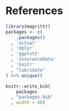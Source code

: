 # References {-}

```r
library(magrittr)
packages <- c(
    .packages()
  , 'actuar'
  , 'dplyr'
  , 'ggplot2'
  , 'insuranceData'
  , 'knitr'
  , "lubridate"
) %>% unique()

knitr::write_bib(
    packages
  , "packages.bib"
  , width = 60)
```
